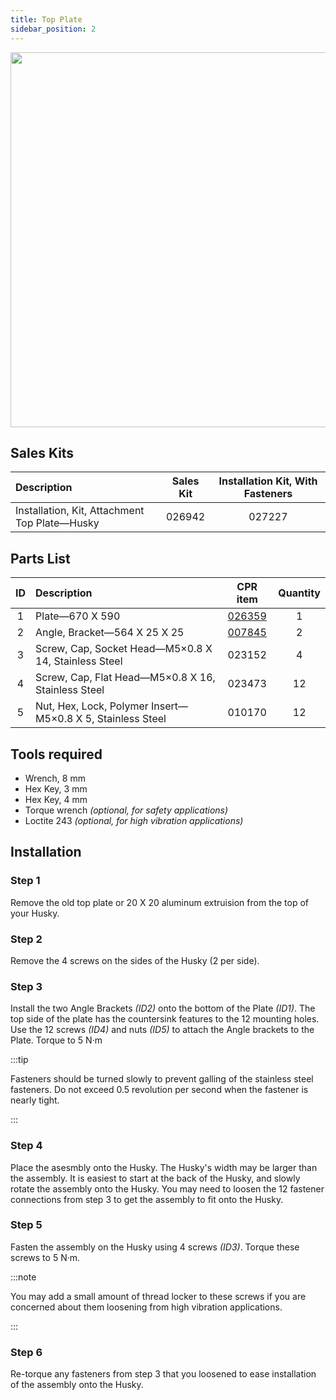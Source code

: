 ```yaml
---
title: Top Plate
sidebar_position: 2
---
```


<center>
  <img
    src="/img/robot_images/husky_images/robot_husky_26.png"
    width="600"
  />
</center>

## Sales Kits

| Description                                   | Sales Kit | Installation Kit, With Fasteners |
| :-------------------------------------------- | :-------: | :------------------------------: |
| Installation, Kit, Attachment Top Plate—Husky |  026942   |              027227              |

## Parts List

| ID  | Description                                                |                      CPR item                       | Quantity |
| :-: | :--------------------------------------------------------- | :-------------------------------------------------: | :------: |
|  1  | Plate—670 X 590                                            | [026359](/assets/pdf/clearpath_robotics_026359.pdf) |    1     |
|  2  | Angle, Bracket—564 X 25 X 25                               | [007845](/assets/pdf/clearpath_robotics_007845.pdf) |    2     |
|  3  | Screw, Cap, Socket Head—M5×0.8 X 14, Stainless Steel       |                       023152                        |    4     |
|  4  | Screw, Cap, Flat Head—M5×0.8 X 16, Stainless Steel         |                       023473                        |    12    |
|  5  | Nut, Hex, Lock, Polymer Insert—M5×0.8 X 5, Stainless Steel |                       010170                        |    12    |

## Tools required

- Wrench, 8 mm
- Hex Key, 3 mm
- Hex Key, 4 mm
- Torque wrench _(optional, for safety applications)_
- Loctite 243 _(optional, for high vibration applications)_

## Installation

### Step 1

Remove the old top plate or 20 X 20 aluminum extruision from the top of your Husky.

### Step 2

Remove the 4 screws on the sides of the Husky (2 per side).

### Step 3

Install the two Angle Brackets _(ID2)_ onto the bottom of the Plate _(ID1)_.
The top side of the plate has the countersink features to the 12 mounting holes.
Use the 12 screws _(ID4)_ and nuts _(ID5)_ to attach the Angle brackets to the Plate.
Torque to 5 N·m

:::tip

Fasteners should be turned slowly to prevent galling of the stainless steel fasteners.
Do not exceed 0.5 revolution per second when the fastener is nearly tight.

:::

### Step 4

Place the asesmbly onto the Husky.
The Husky's width may be larger than the assembly.
It is easiest to start at the back of the Husky, and slowly rotate the assembly onto the Husky.
You may need to loosen the 12 fastener connections from step 3 to get the assembly to fit onto the Husky.

### Step 5

Fasten the assembly on the Husky using 4 screws _(ID3)_.
Torque these screws to 5 N·m.

:::note

You may add a small amount of thread locker to these screws if you are concerned about them loosening from high vibration applications.

:::

### Step 6

Re-torque any fasteners from step 3 that you loosened to ease installation of the assembly onto the Husky.
